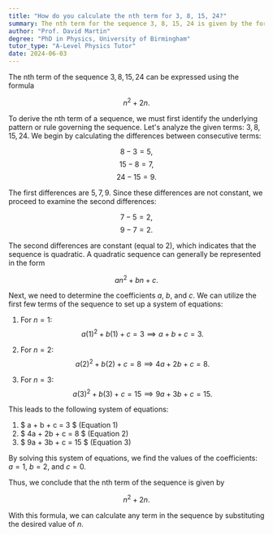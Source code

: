 ```yaml
---
title: "How do you calculate the nth term for 3, 8, 15, 24?"
summary: The nth term for the sequence 3, 8, 15, 24 is given by the formula $ n^2 + 2n $.
author: "Prof. David Martin"
degree: "PhD in Physics, University of Birmingham"
tutor_type: "A-Level Physics Tutor"
date: 2024-06-03
---
```


The nth term of the sequence $3, 8, 15, 24$ can be expressed using the formula 

$$
n^2 + 2n.
$$

To derive the nth term of a sequence, we must first identify the underlying pattern or rule governing the sequence. Let's analyze the given terms: $3, 8, 15, 24$. We begin by calculating the differences between consecutive terms:

$$
8 - 3 = 5,
$$
$$
15 - 8 = 7,
$$
$$
24 - 15 = 9.
$$

The first differences are $5, 7, 9$. Since these differences are not constant, we proceed to examine the second differences:

$$
7 - 5 = 2,
$$
$$
9 - 7 = 2.
$$

The second differences are constant (equal to $2$), which indicates that the sequence is quadratic. A quadratic sequence can generally be represented in the form 

$$
an^2 + bn + c.$$

Next, we need to determine the coefficients $a$, $b$, and $c$. We can utilize the first few terms of the sequence to set up a system of equations:

1. For $n = 1$:
   $$
   a(1)^2 + b(1) + c = 3 \implies a + b + c = 3.
   $$
   
2. For $n = 2$:
   $$
   a(2)^2 + b(2) + c = 8 \implies 4a + 2b + c = 8.
   $$
   
3. For $n = 3$:
   $$
   a(3)^2 + b(3) + c = 15 \implies 9a + 3b + c = 15.
   $$

This leads to the following system of equations:

1. $ a + b + c = 3 $  (Equation 1)
2. $ 4a + 2b + c = 8 $  (Equation 2)
3. $ 9a + 3b + c = 15 $  (Equation 3)

By solving this system of equations, we find the values of the coefficients: $a = 1$, $b = 2$, and $c = 0$. 

Thus, we conclude that the nth term of the sequence is given by 

$$
n^2 + 2n.
$$

With this formula, we can calculate any term in the sequence by substituting the desired value of $n$.
    